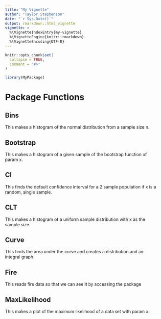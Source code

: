 ```yaml
---
title: "My Vignette"
author: "Taylor Stephenson"
date: "`r Sys.Date()`"
output: rmarkdown::html_vignette
vignette: >
  %\VignetteIndexEntry{my-vignette}
  %\VignetteEngine{knitr::rmarkdown}
  %\VignetteEncoding{UTF-8}
---
```


```r
knitr::opts_chunk$set(
  collapse = TRUE,
  comment = "#>"
)
```

```r
library(MyPackage)
```

# Package Functions

## Bins

This makes a histogram of the normal distribution from a sample size n.

## Bootstrap

This makes a histogram of a given sample of the bootstrap function of param x.

## CI

This finds the default confidence interval for a 2 sample population if x is a random, single sample.

## CLT

This makes a histogram of a uniform sample distribution with x as the sample size.

## Curve

This finds the area under the curve and creates a distribution and an integral graph.

## Fire

This reads fire data so that we can see it by accessing the package

## MaxLikelihood

This makes a plot of the maximum likelihood of a data set with param x.
